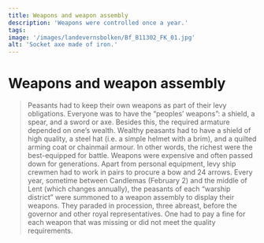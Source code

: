 ```yaml
---
title: Weapons and weapon assembly
description: 'Weapons were controlled once a year.'
tags:
image: '/images/landevernsbolken/Bf_B11302_FK_01.jpg'
alt: 'Socket axe made of iron.'
---
```



# Weapons and weapon assembly

<Blockquote
    quote='“If anyone lacks these weapons, there is a penalty of an ounce of silver to the king”'
    footer='Land defence section, chapter 11' />



<Container stil="initial side">
    Peasants had to keep their own weapons as part of their levy obligations. 
    Everyone was to have the “peoples’ weapons”: a shield, a spear, and a sword or axe. 
    Besides this, the required armature depended on one’s wealth. 
    Wealthy peasants had to have a shield of high quality, a steel hat (i.e. 
    a simple helmet with a brim), and a quilted arming coat or chainmail armour. 
    In other words, the richest were the best-equipped for battle. 
    Weapons were expensive and often passed down for generations. 
    Apart from personal equipment, levy ship crewmen had to work in pairs to procure a bow and 24 arrows. 
    Every year, sometime between Candlemas (February 2) and the middle of Lent (which changes annually), the peasants of each “warship district” were summoned to a weapon assembly to display their weapons. 
    They paraded in procession, three abreast, before the governor and other royal representatives. 
    One had to pay a fine for each weapon that was missing or did not meet the quality requirements.
</Container>


<Figure
    image="/images/landevernsbolken/Bf_B11314_FK_01.jpg"
    title="An iron axe"
    alt="An iron axe"
    href="https://digitaltmuseum.no/0210114537735/b-11314-oks-i-jern-for-konservering"
>
</Figure>
